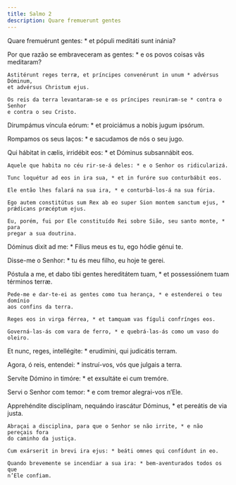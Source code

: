 ```yaml
---
title: Salmo 2
description: Quare fremuerunt gentes
---
```


<div class="side-by-side not-content">

Quare fremuérunt gentes: * et pópuli meditáti sunt inánia?

  <span>
    Por que razão se embraveceram as gentes: * e os povos coisas vãs meditaram?

    Astitérunt reges terræ, et príncipes convenérunt in unum * advérsus Dóminum,
    et advérsus Christum ejus.

    Os reis da terra levantaram-se e os príncipes reuniram-se * contra o Senhor
    e contra o seu Cristo.
  </span>

Dirumpámus víncula eórum: * et proiciámus a nobis jugum ipsórum.

Rompamos os seus laços: * e sacudamos de nós o seu jugo.

  <span>
    Qui hábitat in cælis, irridébit eos: * et Dóminus subsannábit eos.

    Aquele que habita no céu rir-se-á deles: * e o Senhor os ridicularizá.

    Tunc loquétur ad eos in ira sua, * et in furóre suo conturbábit eos.

    Ele então lhes falará na sua ira, * e conturbá-los-á na sua fúria.

    Ego autem constitútus sum Rex ab eo super Sion montem sanctum ejus, *
    prǽdicans præcéptum ejus.

    Eu, porém, fui por Ele constituído Rei sobre Sião, seu santo monte, * para
    pregar a sua doutrina.
  </span>

Dóminus dixit ad me: * Fílius meus es tu, ego hódie génui te.

Disse-me o Senhor: * tu és meu filho, eu hoje te gerei.

  <span>
    Póstula a me, et dabo tibi gentes hereditátem tuam, * et possessiónem tuam
    términos terræ.

    Pede-me e dar-te-ei as gentes como tua herança, * e estenderei o teu domínio
    aos confins da terra.

    Reges eos in virga férrea, * et tamquam vas fíguli confrínges eos.

    Governá-las-ás com vara de ferro, * e quebrá-las-ás como um vaso do oleiro.
  </span>

Et nunc, reges, intellégite: * erudímini, qui judicátis terram.

Agora, ó reis, entendei: * instruí-vos, vós que julgais a terra.

Servíte Dómino in timóre: * et exsultáte ei cum tremóre.

Servi o Senhor com temor: * e com tremor alegrai-vos n’Ele.

  <span>
    Apprehéndite disciplínam, nequándo irascátur Dóminus, * et pereátis de via
    justa.

    Abraçai a disciplina, para que o Senhor se não irrite, * e não pereçais fora
    do caminho da justiça.

    Cum exárserit in brevi ira ejus: * beáti omnes qui confídunt in eo.

    Quando brevemente se incendiar a sua ira: * bem-aventurados todos os que
    n’Ele confiam.

</div>
